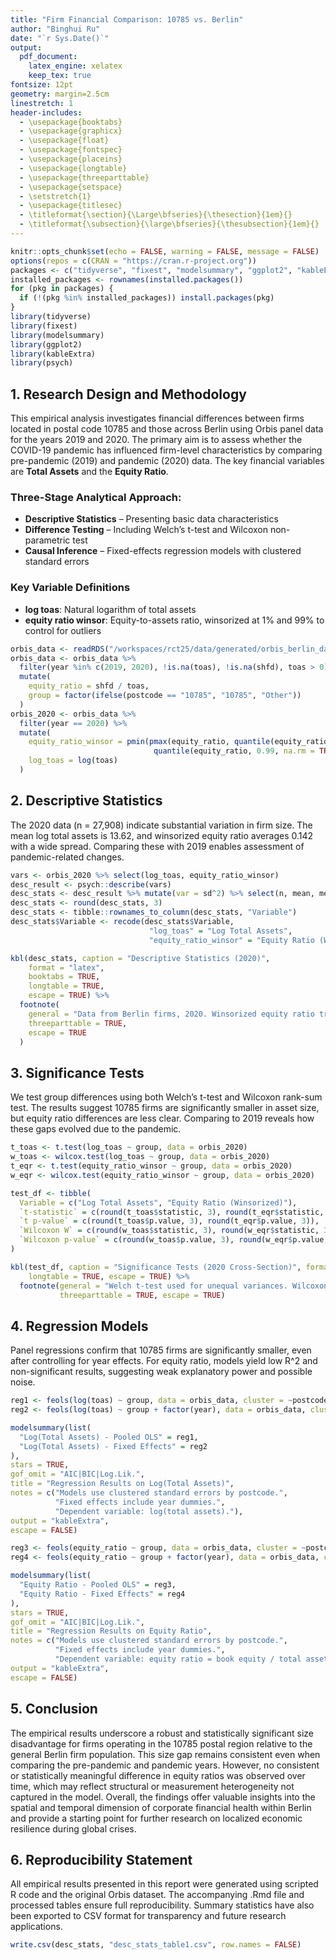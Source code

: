 ```yaml
---
title: "Firm Financial Comparison: 10785 vs. Berlin"
author: "Binghui Ru"
date: "`r Sys.Date()`"
output:
  pdf_document:
    latex_engine: xelatex
    keep_tex: true
fontsize: 12pt
geometry: margin=2.5cm
linestretch: 1
header-includes:
  - \usepackage{booktabs}
  - \usepackage{graphicx}
  - \usepackage{float}
  - \usepackage{fontspec}
  - \usepackage{placeins} 
  - \usepackage{longtable}
  - \usepackage{threeparttable}
  - \usepackage{setspace}
  - \setstretch{1}
  - \usepackage{titlesec}
  - \titleformat{\section}{\Large\bfseries}{\thesection}{1em}{}
  - \titleformat{\subsection}{\large\bfseries}{\thesubsection}{1em}{}
---
```


```r
knitr::opts_chunk$set(echo = FALSE, warning = FALSE, message = FALSE)
options(repos = c(CRAN = "https://cran.r-project.org"))
packages <- c("tidyverse", "fixest", "modelsummary", "ggplot2", "kableExtra", "psych")
installed_packages <- rownames(installed.packages())
for (pkg in packages) {
  if (!(pkg %in% installed_packages)) install.packages(pkg)
}
library(tidyverse)
library(fixest)
library(modelsummary)
library(ggplot2)
library(kableExtra)
library(psych)
```

## 1. Research Design and Methodology 

This empirical analysis investigates financial differences between firms located in postal code 10785 and those across Berlin using Orbis panel data for the years 2019 and 2020. The primary aim is to assess whether the COVID-19 pandemic has influenced firm-level characteristics by comparing pre-pandemic (2019) and pandemic (2020) data. The key financial variables are **Total Assets** and the **Equity Ratio**.

### Three-Stage Analytical Approach:  

- **Descriptive Statistics** – Presenting basic data characteristics  
- **Difference Testing** – Including Welch’s t-test and Wilcoxon non-parametric test  
- **Causal Inference** – Fixed-effects regression models with clustered standard errors  

### Key Variable Definitions  

- **log toas**: Natural logarithm of total assets
- **equity ratio winsor**: Equity-to-assets ratio, winsorized at 1% and 99% to control for outliers

```r
orbis_data <- readRDS("/workspaces/rct25/data/generated/orbis_berlin_data.rds")
orbis_data <- orbis_data %>%
  filter(year %in% c(2019, 2020), !is.na(toas), !is.na(shfd), toas > 0) %>%
  mutate(
    equity_ratio = shfd / toas,
    group = factor(ifelse(postcode == "10785", "10785", "Other"))
  )
orbis_2020 <- orbis_data %>%
  filter(year == 2020) %>%
  mutate(
    equity_ratio_winsor = pmin(pmax(equity_ratio, quantile(equity_ratio, 0.01, na.rm = TRUE)),
                                quantile(equity_ratio, 0.99, na.rm = TRUE)),
    log_toas = log(toas)
  )
```

\newpage
## 2. Descriptive Statistics

The 2020 data (n = 27,908) indicate substantial variation in firm size. The mean log total assets is 13.62, and winsorized equity ratio averages 0.142 with a wide spread. Comparing these with 2019 enables assessment of pandemic-related changes.

```r
vars <- orbis_2020 %>% select(log_toas, equity_ratio_winsor)
desc_result <- psych::describe(vars)
desc_stats <- desc_result %>% mutate(var = sd^2) %>% select(n, mean, median, sd, var, min, max)
desc_stats <- round(desc_stats, 3)
desc_stats <- tibble::rownames_to_column(desc_stats, "Variable")
desc_stats$Variable <- recode(desc_stats$Variable,
                               "log_toas" = "Log Total Assets",
                               "equity_ratio_winsor" = "Equity Ratio (Winsorized)")

kbl(desc_stats, caption = "Descriptive Statistics (2020)", 
    format = "latex", 
    booktabs = TRUE, 
    longtable = TRUE,
    escape = TRUE) %>%
  footnote(
    general = "Data from Berlin firms, 2020. Winsorized equity ratio trims top and bottom 1% of the distribution.",
    threeparttable = TRUE,
    escape = TRUE
  )
```

\newpage

## 3. Significance Tests

We test group differences using both Welch's t-test and Wilcoxon rank-sum test. The results suggest 10785 firms are significantly smaller in asset size, but equity ratio differences are less clear. Comparing to 2019 reveals how these gaps evolved due to the pandemic.

```r
t_toas <- t.test(log_toas ~ group, data = orbis_2020)
w_toas <- wilcox.test(log_toas ~ group, data = orbis_2020)
t_eqr <- t.test(equity_ratio_winsor ~ group, data = orbis_2020)
w_eqr <- wilcox.test(equity_ratio_winsor ~ group, data = orbis_2020)

test_df <- tibble(
  Variable = c("Log Total Assets", "Equity Ratio (Winsorized)"),
  `t-statistic` = c(round(t_toas$statistic, 3), round(t_eqr$statistic, 3)),
  `t p-value` = c(round(t_toas$p.value, 3), round(t_eqr$p.value, 3)),
  `Wilcoxon W` = c(round(w_toas$statistic, 3), round(w_eqr$statistic, 3)),
  `Wilcoxon p-value` = c(round(w_toas$p.value, 3), round(w_eqr$p.value, 3))
)

kbl(test_df, caption = "Significance Tests (2020 Cross-Section)", format = "latex", booktabs = TRUE,
    longtable = TRUE, escape = TRUE) %>%
  footnote(general = "Welch t-test used for unequal variances. Wilcoxon is a non-parametric alternative.",
           threeparttable = TRUE, escape = TRUE)
```

## 4. Regression Models

Panel regressions confirm that 10785 firms are significantly smaller, even after controlling for year effects. For equity ratio, models yield low R^2 and non-significant results, suggesting weak explanatory power and possible noise.

\FloatBarrier

```r
reg1 <- feols(log(toas) ~ group, data = orbis_data, cluster = ~postcode)
reg2 <- feols(log(toas) ~ group + factor(year), data = orbis_data, cluster = ~postcode)

modelsummary(list(
  "Log(Total Assets) - Pooled OLS" = reg1,
  "Log(Total Assets) - Fixed Effects" = reg2
),
stars = TRUE,
gof_omit = "AIC|BIC|Log.Lik.",
title = "Regression Results on Log(Total Assets)",
notes = c("Models use clustered standard errors by postcode.",
          "Fixed effects include year dummies.",
          "Dependent variable: log(total assets)."),
output = "kableExtra",
escape = FALSE)
```

```r
reg3 <- feols(equity_ratio ~ group, data = orbis_data, cluster = ~postcode)
reg4 <- feols(equity_ratio ~ group + factor(year), data = orbis_data, cluster = ~postcode)

modelsummary(list(
  "Equity Ratio - Pooled OLS" = reg3,
  "Equity Ratio - Fixed Effects" = reg4
),
stars = TRUE,
gof_omit = "AIC|BIC|Log.Lik.",
title = "Regression Results on Equity Ratio",
notes = c("Models use clustered standard errors by postcode.",
          "Fixed effects include year dummies.",
          "Dependent variable: equity ratio = book equity / total assets."),
output = "kableExtra",
escape = FALSE)
```

\FloatBarrier

## 5. Conclusion

The empirical results underscore a robust and statistically significant size disadvantage for firms operating in the 10785 postal region relative to the general Berlin firm population. This size gap remains consistent even when comparing the pre-pandemic and pandemic years. However, no consistent or statistically meaningful difference in equity ratios was observed over time, which may reflect structural or measurement heterogeneity not captured in the model. Overall, the findings offer valuable insights into the spatial and temporal dimension of corporate financial health within Berlin and provide a starting point for further research on localized economic resilience during global crises.

## 6. Reproducibility Statement

All empirical results presented in this report were generated using scripted R code and the original Orbis dataset. The accompanying .Rmd file and processed tables ensure full reproducibility. Summary statistics have also been exported to CSV format for transparency and future research applications. 

```r
write.csv(desc_stats, "desc_stats_table1.csv", row.names = FALSE)
```
